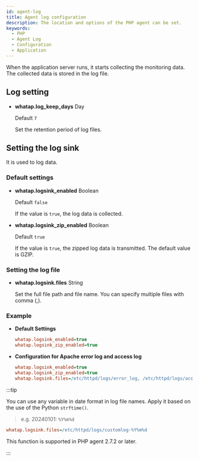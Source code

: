 ```yaml
---
id: agent-log
title: Agent log configuration
description: The location and options of the PHP agent can be set.
keywords:
  - PHP
  - Agent Log
  - Configuration
  - Application
---
```


When the application server runs, it starts collecting the monitoring data. The collected data is stored in the log file. 

## Log setting

- **whatap.log_keep_days** <span class='type'>Day</span>

  Default `7`

  Set the retention period of log files.

## Setting the log sink

It is used to log data.

### Default settings

- **whatap.logsink_enabled** <span class='type'>Boolean</span>

  Default `false`

  If the value is `true`, the log data is collected.

- **whatap.logsink_zip_enabled** <span class='type'>Boolean</span>

  Default `true`

  If the value is `true`, the zipped log data is transmitted. The default value is GZIP.

### Setting the log file

- **whatap.logsink.files** <span class='type'>String</span>

  Set the full file path and file name. You can specify multiple files with comma (,). 

### Example

- **Default Settings**

  ```ini title='whatap.ini'
  whatap.logsink_enabled=true
  whatap.logsink_zip_enabled=true
  ```

- **Configuration for Apache error log and access log**

  ```ini title='whatap.ini'
  whatap.logsink_enabled=true
  whatap.logsink_zip_enabled=true
  whatap.logsink.files=/etc/httpd/logs/error_log, /etc/httpd/logs/access_log
  ```

:::tip

You can use any variable in date format in log file names. Apply it based on the use of the Python `strftime()`. 

> e.g. 20240101: `%Y%m%d`

```ini title="whatap.ini"
whatap.logsink.files=/etc/httpd/logs/customlog-%Y%m%d
```

This function is supported in PHP agent 2.7.2 or later. 

:::
